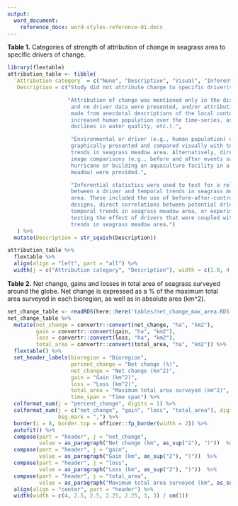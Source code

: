 ```yaml
---
output: 
  word_document: 
    reference_docx: word-styles-reference-01.docx
---
```



**Table 1.** Categories of strength of attribution of change in seagrass area to 
specific drivers of change.

```r
library(flextable)
attribution_table <- tibble(
  `Attribution category` = c("None", "Descriptive", "Visual", "Inferential"), 
   Description = c("Study did not attribute change to specific driver(s).",

                   "Attribution of change was mentioned only in the discussion 
                    and no driver data were presented, and/or attributions were 
                    made from anecdotal descriptions of the local context (e.g., 
                    increased human population over the time-series, assumed 
                    declines in water quality, etc.).", 

                    "Environmental or driver (e.g., human population) data were 
                    graphically presented and compared visually with temporal 
                    trends in seagrass meadow area. Alternatively, direct 
                    image comparisons (e.g., before and after events such as a 
                    hurricane or building an aquaculture facility in a seagrass 
                    meadow) were provided.", 

                    "Inferential statistics were used to test for a relationship 
                    between a driver and temporal trends in seagrass meadow 
                    area. These included the use of before-after-control-impact 
                    designs, direct correlations between potential drivers and 
                    temporal trends in seagrass meadow area, or experiments 
                    testing the effect of drivers that were coupled with temporal 
                    trends in seagrass meadow area.")
   ) %>% 
  mutate(Description = str_squish(Description))

attribution_table %>% 
  flextable %>% 
  align(align = "left", part = "all") %>% 
  width(j = c("Attribution category", "Description"), width = c(1.8, 4.2))

```

\newpage

**Table 2.** Net change, gains and losses in total area of seagrass surveyed 
around the globe. Net change is expressed as a % of the maximum total area 
surveyed in each bioregion, as well as in absolute area (km^2).

```r
net_change_table <- readRDS(here::here('tables/net_change_max_area.RDS'))
net_change_table %>% 
  mutate(net_change = convertr::convert(net_change, "ha", "km2"), 
         gain = convertr::convert(gain, "ha", "km2"), 
         loss = convertr::convert(loss, "ha", "km2"), 
         total_area = convertr::convert(total_area, "ha", "km2")) %>%
  flextable() %>%
  set_header_labels(bioregion = "Bioregion", 
                    percent_change = "Net change (%)", 
                    net_change = "Net change (km^2)", 
                    gain = "Gain (km^2)", 
                    loss = "Loss (km^2)", 
                    total_area = "Maximum total area surveyed (km^2)", 
                    time_span = "Time span") %>% 
  colformat_num(j = "percent_change", digits = 1) %>% 
  colformat_num(j = c("net_change", "gain", "loss", "total_area"), digits = 0, 
                big.mark = ",") %>% 
  border(i = 8, border.top = officer::fp_border(width = 2)) %>% 
  autofit() %>% 
  compose(part = "header", j = "net_change", 
          value = as_paragraph("Net change (km", as_sup("2"), ")"))  %>%
  compose(part = "header", j = "gain", 
          value = as_paragraph("Gain (km", as_sup("2"), ")"))  %>%
  compose(part = "header", j = "loss", 
          value = as_paragraph("Loss (km", as_sup("2"), ")"))  %>%
  compose(part = "header", j = "total_area", 
          value = as_paragraph("Maximum total area surveyed (km", as_sup("2"), ")"))  %>%
  align(align = "center", part = "header") %>% 
  width(width = c(4, 2.5, 2.5, 2.25, 2.25, 3, 3) / cm(1))
```